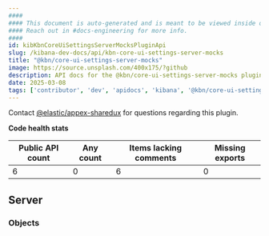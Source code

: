 ```yaml
---
####
#### This document is auto-generated and is meant to be viewed inside our experimental, new docs system.
#### Reach out in #docs-engineering for more info.
####
id: kibKbnCoreUiSettingsServerMocksPluginApi
slug: /kibana-dev-docs/api/kbn-core-ui-settings-server-mocks
title: "@kbn/core-ui-settings-server-mocks"
image: https://source.unsplash.com/400x175/?github
description: API docs for the @kbn/core-ui-settings-server-mocks plugin
date: 2025-03-08
tags: ['contributor', 'dev', 'apidocs', 'kibana', '@kbn/core-ui-settings-server-mocks']
---
```




Contact [@elastic/appex-sharedux](https://github.com/orgs/elastic/teams/appex-sharedux) for questions regarding this plugin.

**Code health stats**

| Public API count  | Any count | Items lacking comments | Missing exports |
|-------------------|-----------|------------------------|-----------------|
| 6 | 0 | 6 | 0 |

## Server

### Objects
<DocDefinitionList data={kbnCoreUiSettingsServerMocksObj.server.objects}/>

